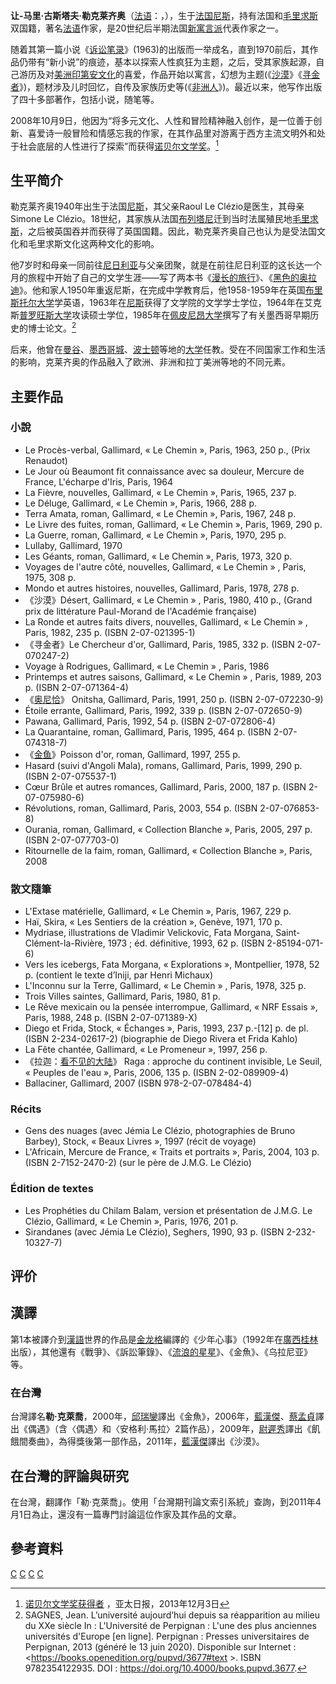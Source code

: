 {{globalize|time=2010-02-24T15:41:02+00:00}}
{{noteTA
|1=zh-hans:让; zh-tw:尚
|2=zh-hans:马里; zh-tw:馬利
|3=zh-hans:勒克莱齐奥; zh-tw:勒克萊喬
}}
{{Infobox Writer
|name =让-马里·古斯塔夫·勒克莱齐奥[[File:Nobel_prize_medal.svg|25px]]<br />{{lang|fr|Jean-Marie Gustave Le Clézio}}
|image = Jean-Marie Gustave Le Clézio-press conference Dec 06th, 2008-2.jpg
|birthdate = {{birth date and age|1940|4|13|mf=y}}
|birthplace = {{FRA}}[[尼斯|尼斯]]
|deathdate =
|deathplace =
|occupation = [[著名法语作家|著名法语作家]]、[[小说家|小说家]]
|nationality = {{flag|France}}<br>{{flag|Mauritius}}
|period = 1963年至今
|movement = 20世纪后半期法国新寓言派代表作家之一
|notableworks =
|awards = [[勒诺多文学奖|勒诺多文学奖]]（1963年）<br>[[瓦萊里·拉爾波獎|瓦萊里·拉爾波獎]]（1972年）<br>[[保罗·莫朗文学奖|保罗·莫朗文学奖]]（1980年）<br>[[讓·吉奧諾大獎|讓·吉奧諾大獎]]（1997年）<br>[[诺贝尔文学奖|诺贝尔文学奖]]（2008年）<br>[[斯蒂格·達格曼獎|斯蒂格·達格曼獎]]（2008年）
|website = }}
'''让-马里·古斯塔夫·勒克莱齐奥'''（[[法语|法语]]：{{lang|fr|Jean-Marie Gustave Le Clézio}}，{{bd|1940年|4月13日|||Le Clézio}}），生于[[法国|法国]][[尼斯|尼斯]]，持有法国和[[毛里求斯|毛里求斯]]双国籍，著名[[法语|法语]]作家，是20世纪后半期法国[[新寓言派|新寓言派]]代表作家之一。

随着其第一篇小说《[[诉讼笔录|诉讼笔录]]》(1963)的出版而一举成名，直到1970前后，其作品仍带有“新小说”的痕迹，基本以探索人性疯狂为主题，之后，受其家族起源，自己游历及对[[美洲|美洲]][[印第安文化|印第安文化]]的喜爱，作品开始以寓言，幻想为主题(《[[沙漠|沙漠]]》《[[寻金者|寻金者]]》)，题材涉及儿时回忆，自传及家族历史等(《[[非洲人|非洲人]]》)。最近以来，他写作出版了四十多部著作，包括小说，随笔等。

2008年10月9日，他因为“将多元文化、人性和冒险精神融入创作，是一位善于创新、喜爱诗一般冒险和情感忘我的作家，在其作品里对游离于西方主流文明外和处于社会底层的人性进行了探索”而获得[[诺贝尔文学奖|诺贝尔文学奖]]。<ref>[http://www.apdnews.com/news/50861.html 诺贝尔文学奖获得者] {{Wayback|url=http://www.apdnews.com/news/50861.html |date=20131207003908 }}，亚太日报，2013年12月3日</ref>

== 生平简介 == 
勒克莱齐奥1940年出生于法国[[尼斯|尼斯]]，其父亲Raoul Le Clézio是医生，其母亲Simone Le Clézio。18世纪，其家族从法国[[布列塔尼|布列塔尼]]迁到当时法属殖民地[[毛里求斯|毛里求斯]]，之后被英国吞并而获得了英国国籍。因此，勒克莱齐奥自己也认为是受法国文化和毛里求斯文化这两种文化的影响。

他7岁时和母亲一同前往[[尼日利亚|尼日利亚]]与父亲团聚，就是在前往尼日利亚的这长达一个月的旅程中开始了自己的文学生涯——写了两本书《[[漫长的旅行|漫长的旅行]]》、《[[黑色的奥拉迪|黑色的奥拉迪]]》。他和家人1950年重返尼斯，在完成中学教育后，他1958-1959年在英国[[布里斯托尔大学|布里斯托尔大学]]学英语，1963年在[[尼斯大学|尼斯]]获得了文学院的文学学士学位，1964年在艾克斯[[普罗旺斯大学|普罗旺斯大学]]攻读硕士学位，1985年在[[佩皮尼昂大学|佩皮尼昂大学]]撰写了有关墨西哥早期历史的博士论文。<ref>SAGNES, Jean. L’université aujourd’hui depuis sa réapparition au milieu du XXe siècle In : L'Université de Perpignan : L'une des plus anciennes universités d'Europe [en ligne]. Perpignan : Presses universitaires de Perpignan, 2013 (généré le 13 juin 2020). Disponible sur Internet : <https://books.openedition.org/pupvd/3677#text {{Wayback|url=https://books.openedition.org/pupvd/3677#text |date=20180602101345 }}>. ISBN 9782354122935. DOI : https://doi.org/10.4000/books.pupvd.3677.</ref>

后来，他曾在[[曼谷|曼谷]]、[[墨西哥城|墨西哥城]]、[[波士顿|波士顿]]等地的[[大学|大学]]任教。受在不同国家工作和生活的影响，克莱齐奥的作品融入了欧洲、非洲和拉丁美洲等地的不同元素。

== 主要作品 ==
=== 小說 ===
* Le Procès-verbal, Gallimard, « Le Chemin », Paris, 1963, 250 p., (Prix Renaudot) 
* Le Jour où Beaumont fit connaissance avec sa douleur, Mercure de France, L'écharpe d'Iris, Paris, 1964 
* La Fièvre, nouvelles, Gallimard, « Le Chemin », Paris, 1965, 237 p. 
* Le Déluge, Gallimard, « Le Chemin », Paris, 1966, 288 p. 
* Terra Amata, roman, Gallimard, « Le Chemin », Paris, 1967, 248 p. 
* Le Livre des fuites, roman, Gallimard, « Le Chemin », Paris, 1969, 290 p. 
* La Guerre, roman, Gallimard, « Le Chemin », Paris, 1970, 295 p. 
* Lullaby, Gallimard, 1970 
* Les Géants, roman, Gallimard, « Le Chemin », Paris, 1973, 320 p. 
* Voyages de l'autre côté, nouvelles, Gallimard, « Le Chemin » , Paris, 1975, 308 p. 
* Mondo et autres histoires, nouvelles, Gallimard, Paris, 1978, 278 p. 
* 《沙漠》Désert, Gallimard, « Le Chemin » , Paris, 1980, 410 p., (Grand prix de littérature Paul-Morand de l'Académie française) 
* La Ronde et autres faits divers, nouvelles, Gallimard, « Le Chemin » , Paris, 1982, 235 p. (ISBN 2-07-021395-1)
* 《寻金者》Le Chercheur d'or, Gallimard, Paris, 1985, 332 p. (ISBN 2-07-070247-2)
* Voyage à Rodrigues, Gallimard, « Le Chemin » , Paris, 1986 
* Printemps et autres saisons, Gallimard, « Le Chemin » , Paris, 1989, 203 p. (ISBN 2-07-071364-4)
*《[[奥尼恰|奥尼恰]]》 Onitsha, Gallimard, Paris, 1991, 250 p. (ISBN 2-07-072230-9)
* Étoile errante, Gallimard, Paris, 1992, 339 p. (ISBN 2-07-072650-9)
* Pawana, Gallimard, Paris, 1992, 54 p. (ISBN 2-07-072806-4)
* La Quarantaine, roman, Gallimard, Paris, 1995, 464 p. (ISBN 2-07-074318-7)
* 《[[金鱼|金鱼]]》Poisson d'or, roman, Gallimard, 1997, 255 p. 
* Hasard (suivi d'Angoli Mala), romans, Gallimard, Paris, 1999, 290 p. (ISBN 2-07-075537-1)
* Cœur Brûle et autres romances, Gallimard, Paris, 2000, 187 p. (ISBN 2-07-075980-6)
* Révolutions, roman, Gallimard, Paris, 2003, 554 p. (ISBN 2-07-076853-8)
* Ourania, roman, Gallimard, « Collection Blanche », Paris, 2005, 297 p. (ISBN 2-07-077703-0)
* Ritournelle de la faim, roman, Gallimard, « Collection Blanche », Paris, 2008 
=== 散文隨筆 ===
* L'Extase matérielle, Gallimard, « Le Chemin », Paris, 1967, 229 p. 
* Haï, Skira, « Les Sentiers de la création », Genève, 1971, 170 p. 
* Mydriase, illustrations de Vladimir Velickovic, Fata Morgana, Saint-Clément-la-Rivière, 1973 ; éd. définitive, 1993, 62 p. (ISBN 2-85194-071-6)
* Vers les icebergs, Fata Morgana, « Explorations », Montpellier, 1978, 52 p. (contient le texte d’Iniji, par Henri Michaux) 
* L'Inconnu sur la Terre, Gallimard, « Le Chemin » , Paris, 1978, 325 p. 
* Trois Villes saintes, Gallimard, Paris, 1980, 81 p. 
* Le Rêve mexicain ou la pensée interrompue, Gallimard, « NRF Essais », Paris, 1988, 248 p. (ISBN 2-07-071389-X)
* Diego et Frida, Stock, « Échanges », Paris, 1993, 237 p.-[12] p. de pl. (ISBN 2-234-02617-2) (biographie de Diego Rivera et Frida Kahlo)
* La Fête chantée, Gallimard, « Le Promeneur », 1997, 256 p. 
*《拉迦：[[看不见的大陆|看不见的大陆]]》 Raga : approche du continent invisible, Le Seuil, « Peuples de l'eau », Paris, 2006, 135 p. (ISBN 2-02-089909-4)
* Ballaciner, Gallimard, 2007 (ISBN 978-2-07-078484-4)
=== Récits ===
* Gens des nuages (avec Jémia Le Clézio, photographies de Bruno Barbey), Stock, « Beaux Livres », 1997 (récit de voyage) 
* L'Africain, Mercure de France, « Traits et portraits », Paris, 2004, 103 p. (ISBN 2-7152-2470-2) (sur le père de J.M.G. Le Clézio)
=== Édition de textes ===
* Les Prophéties du Chilam Balam, version et présentation de J.M.G. Le Clézio, Gallimard, « Le Chemin », Paris, 1976, 201 p. 
* Sirandanes (avec Jémia Le Clézio), Seghers, 1990, 93 p. (ISBN 2-232-10327-7)

== 评价 ==

== 漢譯 ==
第1本被譯介到[[漢語|漢語]]世界的作品是[[金龙格|金龙格]]編譯的《少年心事》（1992年在[[廣西|廣西]][[桂林|桂林]]出版），其他還有《戰爭》、《訴訟筆錄》、《[[流浪的星星|流浪的星星]]》、《金魚》、《乌拉尼亚》等。
=== 在台灣 ===
台灣譯名'''勒·克萊喬'''，2000年，[[邱瑞鑾|邱瑞鑾]]譯出《金魚》，2006年，[[藍漢傑|藍漢傑]]、[[蔡孟貞|蔡孟貞]]譯出《偶遇》（含〈偶遇〉和〈安格利·馬拉〉2篇作品），2009年，[[尉遲秀|尉遲秀]]譯出《飢餓間奏曲》，為得獎後第一部作品，2011年，[[藍漢傑|藍漢傑]]譯出《沙漠》。

==在台灣的評論與研究==
在台灣，翻譯作「勒·克萊喬」。使用「台灣期刊論文索引系統」查詢，到2011年4月1日為止，還沒有一篇專門討論這位作家及其作品的文章。

== 參考資料 ==
{{reflist}}

{{诺贝尔文学奖获得者 (2001年-2025年)}}
{{Authority control}}
{{DEFAULTSORT:Le Clézio, Jean-Marie Gustave}}

[[Category:诺贝尔文学奖获得者|C]]
[[Category:法國諾貝爾獎獲得者|C]]
[[Category:法国小说家|C]]
[[Category:布里斯托大學校友|C]]